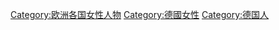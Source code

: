 [[Category:欧洲各国女性人物|Category:欧洲各国女性人物]]
[[Category:德國女性|Category:德國女性]]
[[Category:德国人|Category:德国人]]